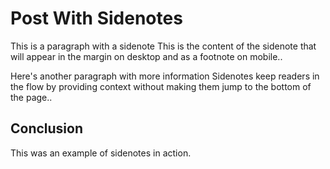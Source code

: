 # Post With Sidenotes

This is a paragraph with a sidenote <sidenote id="1">This is the content of the sidenote that will appear in the margin on desktop and as a footnote on mobile.</sidenote>.

Here's another paragraph with more information <sidenote id="2">Sidenotes keep readers in the flow by providing context without making them jump to the bottom of the page.</sidenote>.

## Conclusion

This was an example of sidenotes in action.

<FootnotesSection />
